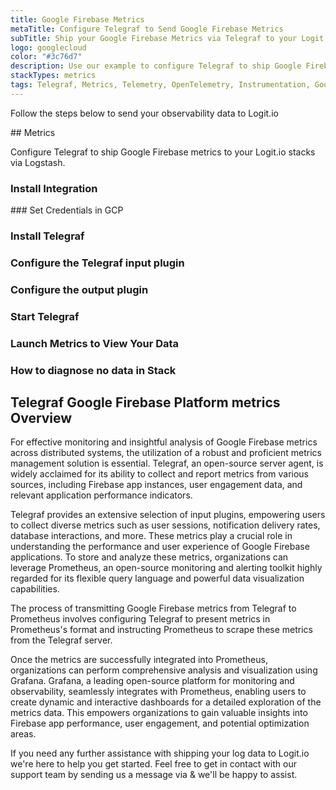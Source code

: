 ```yaml
---
title: Google Firebase Metrics
metaTitle: Configure Telegraf to Send Google Firebase Metrics
subTitle: Ship your Google Firebase Metrics via Telegraf to your Logit.io Stack
logo: googlecloud
color: "#3c76d7"
description: Use our example to configure Telegraf to ship Google Firebase metrics to Logit.io. Configure Telegraf to send Google Firebase metrics to Logstash or Elastic.
stackTypes: metrics
tags: Telegraf, Metrics, Telemetry, OpenTelemetry, Instrumentation, Google Firebase, Mobile App Development, Real-time Database
---
```


Follow the steps below to send your observability data to Logit.io

<Steps>
  ## Metrics

  Configure Telegraf to ship Google Firebase metrics to your Logit.io stacks via Logstash.
  
  ### Install Integration
  <InstallIntegration/>
  ### Set Credentials in GCP

  <SetGCPCredentials intro="Google Firebase encompasses a comprehensive suite of services integrated within Google Cloud, specifically designed to support the development, deployment, and management of scalable and feature-rich mobile and web applications. It offers a cloud-native ecosystem that enables secure and efficient app development and hosting."/>
  
  ### Install Telegraf

  <InstallTelegraf />

  ### Configure the Telegraf input plugin

  <TelegrafStackDriverInput metric_type="firebaseappcheck.googleapis.com"/>

  ### Configure the output plugin

  <TelegrafOutputPlugin />

  ### Start Telegraf

  <StartTelegraf />

  ### Launch Metrics to View Your Data

  <LaunchVisualizer type="metrics" />

  ### How to diagnose no data in Stack

  <DiagnoseNoData />
</Steps>

## Telegraf Google Firebase Platform metrics Overview

For effective monitoring and insightful analysis of Google Firebase metrics across distributed systems, 
the utilization of a robust and proficient metrics management solution is essential. Telegraf, an 
open-source server agent, is widely acclaimed for its ability to collect and report metrics from 
various sources, including Firebase app instances, user engagement data, and relevant application performance indicators.

Telegraf provides an extensive selection of input plugins, empowering users to collect diverse 
metrics such as user sessions, notification delivery rates, database interactions, and more. 
These metrics play a crucial role in understanding the performance and user experience of Google Firebase 
applications. To store and analyze these metrics, organizations can leverage Prometheus, an open-source 
monitoring and alerting toolkit highly regarded for its flexible query language and powerful data visualization capabilities.

The process of transmitting Google Firebase metrics from Telegraf to Prometheus involves configuring 
Telegraf to present metrics in Prometheus's format and instructing Prometheus to scrape these metrics 
from the Telegraf server.

Once the metrics are successfully integrated into Prometheus, organizations can perform comprehensive 
analysis and visualization using Grafana. Grafana, a leading open-source platform for monitoring and 
observability, seamlessly integrates with Prometheus, enabling users to create dynamic and 
interactive dashboards for a detailed exploration of the metrics data. This empowers organizations 
to gain valuable insights into Firebase app performance, user engagement, and potential optimization areas.

If you need any further assistance with shipping your log data to Logit.io we're here to help you get started. 
Feel free to get in contact with our support team by sending us a message via <IntercomButton text="live chat" /> & we'll be happy to assist.